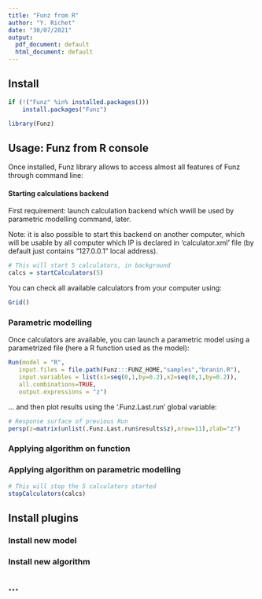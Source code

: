 ```yaml
---
title: "Funz from R"
author: "Y. Richet"
date: "30/07/2021"
output:
  pdf_document: default
  html_document: default
---
```


## Install

```r
if (!("Funz" %in% installed.packages()))
    install.packages("Funz")

library(Funz)
```

## Usage: Funz from R console

Once installed, Funz library allows to access almost all features of Funz through command line:

#### Starting calculations backend

First requirement: launch calculation backend which wwill be used by parametric modelling command, later.

Note: it is also possible to start this backend on another computer, which will be usable by all computer which IP is declared in 'calculator.xml' file (by default just contains "127.0.0.1" local address).

```r
# This will start 5 calculators, in background
calcs = startCalculators(5)
```

You can check all available calculators from your computer using:
```r
Grid()
```


### Parametric modelling

Once calculators are available, you can launch a parametric model using a parametrized file (here a R function used as the model):
```r
Run(model = "R",
   input.files = file.path(Funz:::FUNZ_HOME,"samples","branin.R"),
   input.variables = list(x1=seq(0,1,by=0.2),x2=seq(0,1,by=0.2)),
   all.combinations=TRUE,
   output.expressions = "z")
```

... and then plot results using the '.Funz.Last.run' global variable:
```r
# Response surface of previous Run
persp(z=matrix(unlist(.Funz.Last.run$results$z),nrow=11),zlab="z")
```



### Applying algorithm on function

### Applying algorithm on parametric modelling


```r
# This will stop the 5 calculators started
stopCalculators(calcs)
```
## Install plugins

### Install new model

### Install new algorithm

## ...
